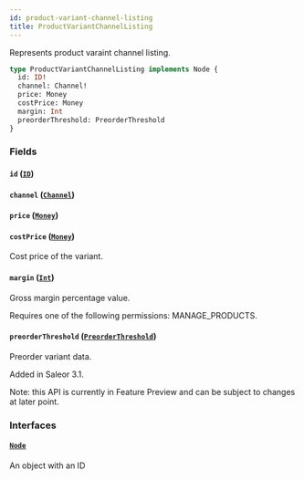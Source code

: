 ```yaml
---
id: product-variant-channel-listing
title: ProductVariantChannelListing
---
```



Represents product varaint channel listing.

```graphql
type ProductVariantChannelListing implements Node {
  id: ID!
  channel: Channel!
  price: Money
  costPrice: Money
  margin: Int
  preorderThreshold: PreorderThreshold
}
```


### Fields

#### `id` ([`ID`](../../../developer/api-reference/scalars/id))




#### `channel` ([`Channel`](../../../developer/api-reference/objects/channel))




#### `price` ([`Money`](../../../developer/api-reference/objects/money))




#### `costPrice` ([`Money`](../../../developer/api-reference/objects/money))

Cost price of the variant.


#### `margin` ([`Int`](../../../developer/api-reference/scalars/int))

Gross margin percentage value.

Requires one of the following permissions: MANAGE_PRODUCTS.


#### `preorderThreshold` ([`PreorderThreshold`](../../../developer/api-reference/objects/preorder-threshold))

Preorder variant data.

Added in Saleor 3.1.

Note: this API is currently in Feature Preview and can be subject to changes at later point.


### Interfaces

#### [`Node`](../../../developer/api-reference/interfaces/node) 

An object with an ID





